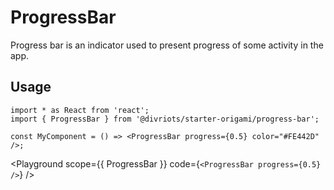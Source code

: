 

# ProgressBar

Progress bar is an indicator used to present progress of some activity in the app.

## Usage

```tsx
import * as React from 'react';
import { ProgressBar } from '@divriots/starter-origami/progress-bar';

const MyComponent = () => <ProgressBar progress={0.5} color="#FE442D" />;
```

<Playground
  scope={{ ProgressBar }}
  code={`
<ProgressBar progress={0.5} />
`}
/>
